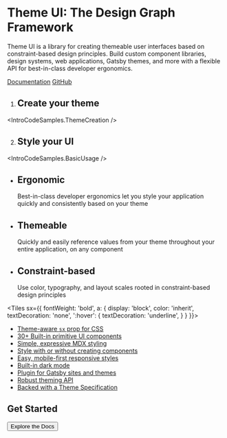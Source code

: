 


<Banner>

<Graph />

# Theme UI: The Design Graph Framework

Theme UI is a library for creating themeable user interfaces based on
constraint-based design principles. Build custom component libraries, design
systems, web applications, Gatsby themes, and more with a flexible API for
best-in-class developer ergonomics.

[Documentation](/getting-started)
[GitHub](https://github.com/system-ui/theme-ui)

</Banner>

<Container>

<ReadmeBadges />

<Tiles columns={2}>

1. ## Create your theme

<IntroCodeSamples.ThemeCreation />

2. ## Style your UI

<IntroCodeSamples.BasicUsage />

</Tiles>

<Tiles>

- ## Ergonomic
  Best-in-class developer ergonomics let you style your application quickly and
  consistently based on your theme
- ## Themeable
  Quickly and easily reference values from your theme throughout your entire
  application, on any component
- ## Constraint-based
  Use color, typography, and layout scales rooted in constraint-based design
  principles

</Tiles>

<Testimonials />

<Tiles
  sx={{
    fontWeight: 'bold',
    a: {
      display: 'block',
      color: 'inherit',
      textDecoration: 'none',
      ':hover': {
        textDecoration: 'underline',
      }
    }
  }}>

- [Theme-aware `sx` prop for CSS](/getting-started/#sx-prop)
- [30+ Built-in primitive UI components](/components)
- [Simple, expressive MDX styling](/mdx/styling)
- [Style with or without creating components](/getting-started/#sx-prop)
- [Easy, mobile-first responsive styles](/getting-started/#responsive-styles)
- [Built-in dark mode](/color-modes)
- [Plugin for Gatsby sites and themes](/packages/gatsby-plugin)
- [Robust theming API](/theming)
- [Backed with a Theme Specification](/theme-spec)

</Tiles>

<Box py={6}>

## Get Started

<Button as="a" href="/getting-started" variant="black">
  Explore the Docs
</Button>

</Box>

</Container>
